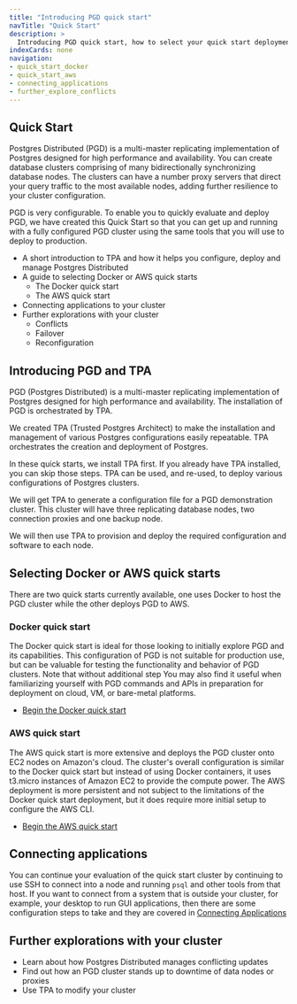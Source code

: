 ```yaml
---
title: "Introducing PGD quick start"
navTitle: "Quick Start"
description: >
  Introducing PGD quick start, how to select your quick start deployment and what to expect from the experience.
indexCards: none
navigation:
- quick_start_docker
- quick_start_aws
- connecting_applications
- further_explore_conflicts
---
```


## Quick Start

Postgres Distributed (PGD) is a multi-master replicating implementation of Postgres designed for high performance and availability. You can create database clusters comprising of many bidirectionally synchronizing database nodes. The clusters can have a number proxy servers that direct your query traffic to the most available nodes, adding further resilience to your cluster configuration.
 
PGD is very configurable. To enable you to quickly evaluate and deploy PGD, we have created this Quick Start so that you can get up and running with a fully configured PGD cluster using the same tools that you will use to deploy to production. 

* A short introduction to TPA and how it helps you configure, deploy and manage Postgres Distributed
* A guide to selecting Docker or AWS quick starts
  * The Docker quick start 
  * The AWS quick start
* Connecting applications to your cluster
* Further explorations with your cluster
  * Conflicts
  * Failover
  * Reconfiguration


## Introducing PGD and TPA

PGD (Postgres Distributed) is a multi-master replicating implementation of Postgres designed for high performance and availability. The installation of PGD is orchestrated by TPA. 

We created TPA (Trusted Postgres Architect) to make the installation and management of various Postgres configurations easily repeatable. TPA orchestrates the creation and deployment of Postgres. 

In these quick starts, we install TPA first. If you already have TPA installed, you can skip those steps. TPA can be used, and re-used, to deploy various configurations of Postgres clusters.

We will get TPA to generate a configuration file for a PGD demonstration cluster. This cluster will have three replicating database nodes, two connection proxies and one backup node. 

We will then use TPA to provision and deploy the required configuration and software to each node.

## Selecting Docker or AWS quick starts

There are two quick starts currently available, one uses Docker to host the PGD cluster while the other deploys PGD to AWS. 

### Docker quick start

The Docker quick start is ideal for those looking to initially explore PGD and its capabilities. This configuration of PGD is not suitable for production use, but can be valuable for testing the functionality and behavior of PGD clusters. Note that without additional step You may also find it useful when familiarizing yourself with PGD commands and APIs in preparation for deployment on cloud, VM, or bare-metal platforms. 

* [Begin the Docker quick start](quick_start_docker)

### AWS quick start

The AWS quick start is more extensive and deploys the PGD cluster onto EC2 nodes on Amazon's cloud. The cluster's overall configuration is similar to the Docker quick start but instead of using Docker containers, it uses t3.micro instances of Amazon EC2 to provide the compute power. The AWS deployment is more persistent and not subject to the limitations of the Docker quick start deployment, but it does require more initial setup to configure the AWS CLI.

* [Begin the AWS quick start](quick_start_aws)

## Connecting applications

You can continue your evaluation of the quick start cluster by continuing to use SSH to connect into a node and running `psql` and other tools from that host. If you want to connect from a system that is outside your cluster, for example, your desktop to run GUI applications, then there are some configuration steps to take and they are covered in [Connecting Applications](./connecting_applications)

## Further explorations with your cluster

* Learn about how Postgres Distributed manages conflicting updates
* Find out how an PGD cluster stands up to downtime of data nodes or proxies
* Use TPA to modify your cluster

